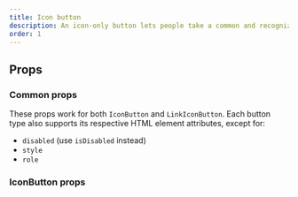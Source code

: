 ```yaml
---
title: Icon button
description: An icon-only button lets people take a common and recognizable action where space is limited.
order: 1
---
```



## Props

### Common props

These props work for both `IconButton` and `LinkIconButton`. Each button type also supports its respective HTML element attributes, except for:

- `disabled` (use `isDisabled` instead)
- `style`
- `role`

<PropsTable heading="" props={CommonIconProps} />

### IconButton props

<PropsTable heading="" props={IconButtonProps} />
